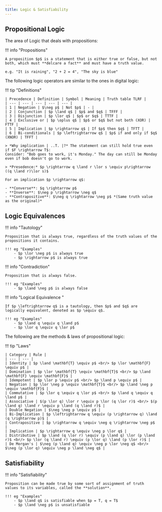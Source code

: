 ```yaml
---
title: Logic & Satisfiability
---
```


## Propositional Logic

The area of Logic that deals with propositions:

!!! info "Propositions"

    A proposition $p$ is a statement that is either true or false, but not both, which must **delcare a fact** and must have a truth value.

    e.g. "It is raining", "2 + 2 = 4", "The sky is blue"

The following logic operators are similar to the ones in digital logic:

!!! tip "Definitions"

    | Precedence | Definition | Symbol | Meaning | Truth table TLRF |
    | --- | --- | --- | --- | --- | 
    | 1 | Negation | $\neg p$ | Not $p$ | - |
    | 2 | Conjunction | $p \land q$ | $p$ and $q$ | TFFF | 
    | 3 | Disjunction | $p \lor q$ | $p$ or $q$ | TTTF | 
    | 4 | Exclusive or | $p \oplus q$ | $p$ or $q$ but not both (XOR) | FTTF | 
    | 5 | Implication | $p \rightarrow q$ | If $p$ then $q$ | TFTT |
    | 6 | Bi-conditionals | $p \leftrightarrow q$ | $p$ if and only if $q$ (XNOR) | TFFT | 

    > *Why implication | ..T. |?* The statement can still hold true even if $F \rightarrow T$:
    Consider: "Bob goes to work, it's Monday." The day can still be Monday even if bob doesn't go to work.

    > *Presedence:* $p \rightarrow q \land r \lor s \equiv p\rightarrow ((q \land r)\lor s)$
    
    For an implication $p \rightarrow q$:

    - **Converse**: $q \rightarrow p$
    - **Inverse**: $\neg p \rightarrow \neg q$
    - **Contrapositive**: $\neg q \rightarrow \neg p$ *(Same truth value as the original)*

## Logic Equivalences

!!! info "Tautology"

    Proposition that is always true, regardless of the truth values of the propositions it contains.

    !!! eg "Examples"
        - $p \lor \neg p$ is always true
        - $p \rightarrow p$ is always true

!!! info "Contradiction"

    Proposition that is always false.

    !!! eg "Examples"
        - $p \land \neg p$ is always false

!!! info "Logical Equivalence "

    If $p \leftrightarrow q$ is a tautology, then $p$ and $q$ are logically equivalent, denoted as $p \equiv q$.

    !!! eg "Examples"
        - $p \land q \equiv q \land p$
        - $p \lor q \equiv q \lor p$

The following are the methods & laws of propositional logic:

!!! tip "Laws" 

    | Category | Rule |
    | --- | --- |
    | Identity | $p \land \mathbf{T} \equiv p$ <br/> $p \lor \mathbf{F} \equiv p$ |
    | Domination | $p \lor \mathbf{T} \equiv \mathbf{T}$ <br/> $p \land \mathbf{F} \equiv \mathbf{F}$ |
    | Idempotent | $p \lor p \equiv p$ <br/> $p \land p \equiv p$ |
    | Negation | $p \lor \neg p \equiv \mathbf{T}$ <br/> $p \land \neg p \equiv \mathbf{F}$ |
    | Commutative | $p \lor q \equiv q \lor p$ <br/> $p \land q \equiv q \land p$ |
    | Associative | $(p \lor q) \lor r \equiv p \lor (q \lor r)$ <br/> $(p \land q) \land r \equiv p \land (q \land r)$ |
    | Double Negation | $\neg \neg p \equiv p$ |
    | Bi-Implication | $p \leftrightarrow q \equiv (p \rightarrow q) \land (q \rightarrow p)$ |
    | Contrapositive | $p \rightarrow q \equiv \neg q \rightarrow \neg p$ |
    | Implication | $p \rightarrow q \equiv \neg p \lor q$ |
    | Distributive | $p \land (q \lor r) \equiv (p \land q) \lor (p \land r)$ <br/> $p \lor (q \land r) \equiv (p \lor q) \land (p \lor r)$ |
    | De Morgan's | $\neg (p \land q) \equiv \neg p \lor \neg q$ <br/> $\neg (p \lor q) \equiv \neg p \land \neg q$ |


## Satisfiability

!!! info "Satisfiability"

    Proposition can be made true by some sort of assignment of truth values to its variables, called the **solution**.

    !!! eg "Examples"
        - $p \land q$ is satisfiable when $p = T, q = T$
        - $p \land \neg p$ is unsatisfiable